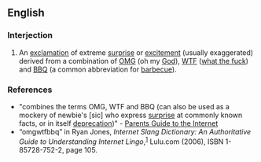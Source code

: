 {{rfv}}
==English==

===Interjection===
#{{Internet slang}} An [[exclamation]] of extreme [[surprise]] or [[excitement]] (usually exaggerated) derived from a combination of [[OMG]] (oh my [[God]]), [[WTF]] ([[what the fuck]]) and [[BBQ]] (a common abbreviation for [[barbecue]]).

===References===
*"combines the terms OMG, WTF and BBQ (can also be used as a mockery of newbie's [sic] who express [[surprise]] at commonly known facts, or in itself [[deprecation]])" - [http://books.google.com/books?id=C_AF0rzXS9AC&pg=PA115&dq=OMGWTFBBQ&sig=sFgfBKLhUzgqRAfANJgzX27axCA Parents Guide to the Internet]
* “omgwtfbbq” in Ryan Jones, ''Internet Slang Dictionary: An Authoritative Guide to Understanding Internet Lingo'',<sup>[http://books.google.com/books?id=1JmTUI-rrK4C]</sup> Lulu.com (2006), ISBN 1-85728-752-2, page 105.
